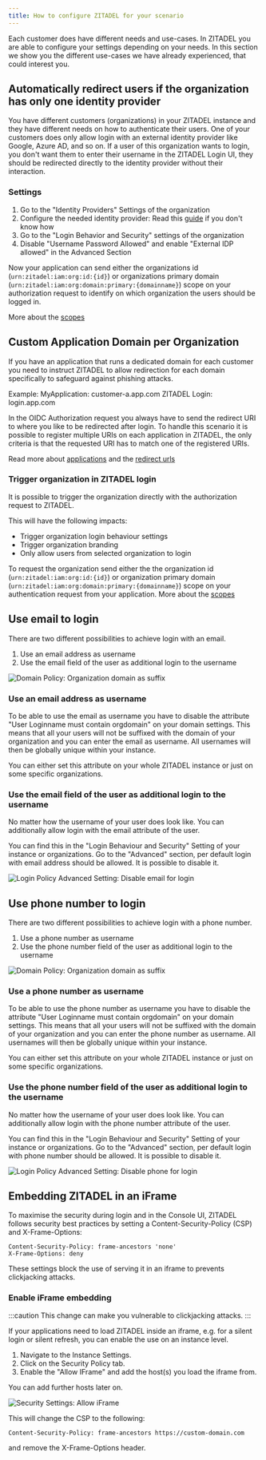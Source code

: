 ```yaml
---
title: How to configure ZITADEL for your scenario
---
```


Each customer does have different needs and use-cases. In ZITADEL you are able to configure your settings depending on your needs.
In this section we show you the different use-cases we have already experienced, that could interest you.


## Automatically redirect users if the organization has only one identity provider

You have different customers (organizations) in your ZITADEL instance and they have different needs on how to authenticate their users. One of your customers does only allow login with an external identity provider like Google, Azure AD, and so on.
If a user of this organization wants to login, you don't want them to enter their username in the ZITADEL Login UI, they should be redirected directly to the identity provider without their interaction.

### Settings

1. Go to the "Identity Providers" Settings of the organization
2. Configure the needed identity provider: Read this [guide](../integrate/identity-brokering.md) if you don't know how
3. Go to the "Login Behavior and Security" settings of the organization
4. Disable "Username Password Allowed" and enable "External IDP allowed" in the Advanced Section

Now your application can send either the organizations id (`urn:zitadel:iam:org:id:{id}`) or organizations primary domain (`urn:zitadel:iam:org:domain:primary:{domainname}`) scope on your authorization request to identify on which organization the users should be logged in.

More about the [scopes](../../apis/openidoauth/scopes#reserved-scopes)

## Custom Application Domain per Organization

If you have an application that runs a dedicated domain for each customer you need to instruct ZITADEL to allow redirection for each domain specifically to safeguard against phishing attacks.

Example:
MyApplication: customer-a.app.com
ZITADEL Login: login.app.com

In the OIDC Authorization request you always have to send the redirect URI to where you like to be redirected after login.
To handle this scenario it is possible to register multiple URIs on each application in ZITADEL, the only criteria is that the requested URI has to match one of the registered URIs.

Read more about [applications](../manage/console/applications) and the [redirect urls](../manage/console/applications#redirect-uris)

### Trigger organization in ZITADEL login

It is possible to trigger the organization directly with the authorization request to ZITADEL.

This will have the following impacts:
- Trigger organization login behaviour settings
- Trigger organization branding
- Only allow users from selected organization to login

To request the organization send either the the organization id (`urn:zitadel:iam:org:id:{id}`) or organization primary domain (`urn:zitadel:iam:org:domain:primary:{domainname}`) scope on your authentication request from your application.
More about the [scopes](../../apis/openidoauth/scopes#reserved-scopes)

## Use email to login

There are two different possibilities to achieve login with an email.

1. Use an email address as username
2. Use the email field of the user as additional login to the username

![Domain Policy: Organization domain as suffix](/img/guides/scenarios/domain_policy_org_domain_disabled.png)

### Use an email address as username

To be able to use the email as username you have to disable the attribute "User Loginname must contain orgdomain" on your domain settings.
This means that all your users will not be suffixed with the domain of your organization and you can enter the email as username.
All usernames will then be globally unique within your instance.

You can either set this attribute on your whole ZITADEL instance or just on some specific organizations.

### Use the email field of the user as additional login to the username

No matter how the username of your user does look like.
You can additionally allow login with the email attribute of the user.

You can find this in the "Login Behaviour and Security" Setting of your instance or organizations.
Go to the "Advanced" section, per default login with email address should be allowed. It is possible to disable it.

![Login Policy Advanced Setting: Disable email for login](/img/guides/scenarios/login_policy_advanced.png)

## Use phone number to login

There are two different possibilities to achieve login with a phone number.

1. Use a phone number as username
2. Use the phone number field of the user as additional login to the username

![Domain Policy: Organization domain as suffix](/img/guides/scenarios/domain_policy_org_domain_disabled.png)

### Use a phone number as username

To be able to use the phone number as username you have to disable the attribute "User Loginname must contain orgdomain" on your domain settings.
This means that all your users will not be suffixed with the domain of your organization and you can enter the phone number as username.
All usernames will then be globally unique within your instance.

You can either set this attribute on your whole ZITADEL instance or just on some specific organizations.

### Use the phone number field of the user as additional login to the username

No matter how the username of your user does look like.
You can additionally allow login with the phone number attribute of the user.

You can find this in the "Login Behaviour and Security" Setting of your instance or organizations.
Go to the "Advanced" section, per default login with phone number should be allowed. It is possible to disable it.

![Login Policy Advanced Setting: Disable phone for login](/img/guides/scenarios/login_policy_advanced_phone.png)

## Embedding ZITADEL in an iFrame

To maximise the security during login and in the Console UI, ZITADEL follows security best practices by setting a
Content-Security-Policy (CSP) and X-Frame-Options:

```
Content-Security-Policy: frame-ancestors 'none'
X-Frame-Options: deny
```

These settings block the use of serving it in an iframe to prevents clickjacking attacks.

### Enable iFrame embedding

:::caution
This change can make you vulnerable to clickjacking attacks.
:::

If your applications need to load ZITADEL inside an iframe, e.g. for a silent login or silent refresh, you can enable the use on an instance level.

1. Navigate to the Instance Settings.
2. Click on the Security Policy tab.
3. Enable the "Allow IFrame" and add the host(s) you load the iframe from.

You can add further hosts later on.

![Security Settings: Allow iFrame](/img/guides/scenarios/security_policy.png)

This will change the CSP to the following:

```
Content-Security-Policy: frame-ancestors https://custom-domain.com
```

and remove the X-Frame-Options header.
